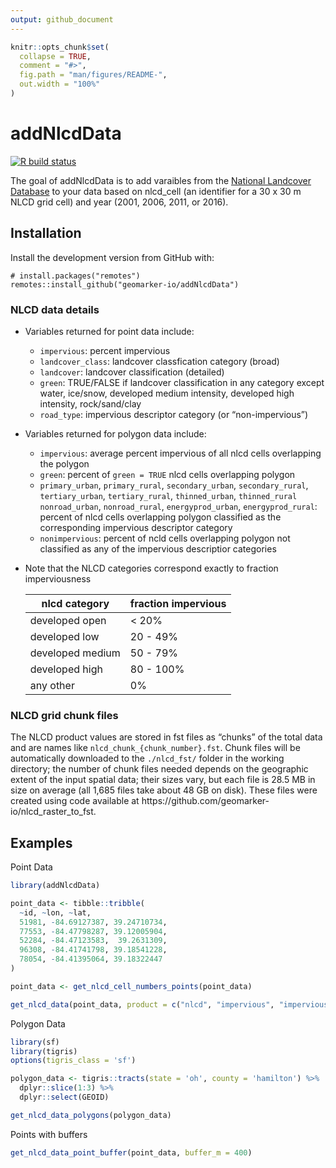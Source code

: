 ```yaml
---
output: github_document
---
```


<!-- README.md is generated from README.Rmd. Please edit that file -->

```r
knitr::opts_chunk$set(
  collapse = TRUE,
  comment = "#>",
  fig.path = "man/figures/README-",
  out.width = "100%"
)
```

# addNlcdData 

<!-- badges: start -->
[![R build status](https://github.com/geomarker-io/addNlcdData/workflows/R-CMD-check/badge.svg)](https://github.com/geomarker-io/addNlcdData/actions)
<!-- badges: end -->

The goal of addNlcdData is to add varaibles from the [National Landcover Database](https://www.mrlc.gov/) to your data based on nlcd_cell (an identifier for a 30 x 30 m NLCD grid cell) and year (2001, 2006, 2011, or 2016).

## Installation

Install the development version from GitHub with:

```
# install.packages("remotes")
remotes::install_github("geomarker-io/addNlcdData")
```

### NLCD data details


- Variables returned for point data include:
    - `impervious`: percent impervious
    - `landcover_class`: landcover classfication category (broad)
    - `landcover`: landcover classification (detailed)
    - `green`: TRUE/FALSE if landcover classification in any category except water, ice/snow, developed medium intensity, developed high intensity, rock/sand/clay
    - `road_type`: impervious descriptor category (or "non-impervious")
    
- Variables returned for polygon data include:
    - `impervious`: average percent impervious of all nlcd cells overlapping the polygon
    - `green`: percent of `green = TRUE` nlcd cells overlapping polygon
    - `primary_urban`, `primary_rural`, `secondary_urban`, `secondary_rural`, `tertiary_urban`, `tertiary_rural`, `thinned_urban`, `thinned_rural` `nonroad_urban`, `nonroad_rural`, `energyprod_urban`, `energyprod_rural`: percent of nlcd cells overlapping polygon classified as the corresponding impervious descriptor category 
    - `nonimpervious`: percent of ncld cells overlapping polygon not classified as any of the impervious descriptior categories 

- Note that the NLCD categories correspond exactly to fraction imperviousness

    nlcd category | fraction impervious
    --------------|--------------------
    developed open | < 20%
    developed low | 20 - 49%
    developed medium | 50 - 79%
    developed high | 80 - 100%
    any other | 0%

### NLCD grid chunk files

The NLCD product values are stored in fst files as "chunks" of the total data and are names like `nlcd_chunk_{chunk_number}.fst`. Chunk files will be automatically downloaded to the `./nlcd_fst/` folder in the working directory; the number of chunk files needed depends on the geographic extent of the input spatial data; their sizes vary, but each file is 28.5 MB in size on average (all 1,685 files take about 48 GB on disk). These files were created using code available at https://github.com/geomarker-io/nlcd_raster_to_fst.

## Examples

Point Data

```r
library(addNlcdData)

point_data <- tibble::tribble(
  ~id, ~lon, ~lat,
  51981, -84.69127387, 39.24710734,
  77553, -84.47798287, 39.12005904,
  52284, -84.47123583,  39.2631309,
  96308, -84.41741798, 39.18541228,
  78054, -84.41395064, 39.18322447
)

point_data <- get_nlcd_cell_numbers_points(point_data)

get_nlcd_data(point_data, product = c("nlcd", "impervious", "imperviousdescriptor"), year = 2016)
```

Polygon Data

```r
library(sf)
library(tigris)
options(tigris_class = 'sf')
```

```r
polygon_data <- tigris::tracts(state = 'oh', county = 'hamilton') %>% 
  dplyr::slice(1:3) %>% 
  dplyr::select(GEOID)

get_nlcd_data_polygons(polygon_data)
```

Points with buffers

```r
get_nlcd_data_point_buffer(point_data, buffer_m = 400)
```


